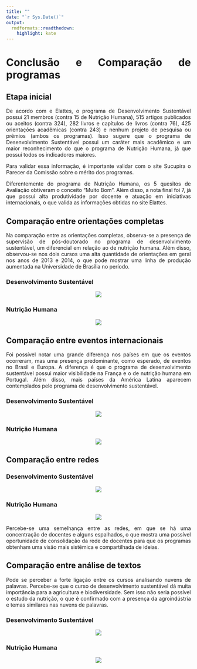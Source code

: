 ```yaml
---
title: ""
date: "`r Sys.Date()`"
output:
  rmdformats::readthedown:
    highlight: kate
---
```


<style>
body {
text-align: justify}
</style>

# Conclusão e Comparação de programas 
## **Etapa inicial**

De acordo com e Elattes, o programa de Desenvolvimento Sustentável possui 21 membros (contra 15 de Nutrição Humana), 515 artigos publicados ou aceitos (contra 324), 282 livros e capítulos de livros (contra 76), 425 orientações acadêmicas (contra 243) e nenhum projeto de pesquisa ou prêmios (ambos os programas).
Isso sugere que o programa de Desenvolvimento Sustentável possui um caráter mais acadêmico e um maior reconhecimento do que o programa de Nutrição Humana, já que possui todos os indicadores maiores.

Para validar essa informação, é importante validar com o site Sucupira o Parecer da Comissão sobre o mérito dos programas. 

Diferentemente do programa de Nutrição Humana, os 5 quesitos de Avaliação obtiveram o conceito “Muito Bom”. Além disso, a nota final foi 7, já que possui alta produtividade por docente e atuação em iniciativas internacionais, o que valida as informações obtidas no site Elattes.

## **Comparação entre orientações completas**
Na comparação entre as orientações completas, observa-se a presença de supervisão de pós-doutorado no programa de desenvolvimento sustentável, um diferencial em relação ao de nutrição humana. Além disso, observou-se nos dois cursos uma alta quantidade de orientações em geral nos anos de 2013 e 2014, o que pode mostrar uma linha de produção aumentada na Universidade de Brasília no período.


### Desenvolvimento Sustentável

<center>

![](/Users\Usuario\Documents\Documentos\UnB\Engenhariadeprodu\Data Science 4 ALL\elattes\hugo/Conc1.png)

</center>

### Nutrição Humana

<center>

![](/Users\Usuario\Documents\Documentos\UnB\Engenhariadeprodu\Data Science 4 ALL\elattes\hugo/Conc2.png)

</center>


## **Comparação entre eventos internacionais**

Foi possível notar uma grande diferença nos países em que os eventos ocorreram, mas uma presença predominante, como esperado, de eventos no Brasil e Europa. A diferença é que o programa de desenvolvimento sustentável possui maior visibilidade na França e o de nutrição humana em Portugal. Além disso, mais países da América Latina aparecem contemplados pelo programa de desenvolvimento sustentável.

### Desenvolvimento Sustentável

<center>

![](/Users\Usuario\Documents\Documentos\UnB\Engenhariadeprodu\Data Science 4 ALL\elattes\hugo/Conc3.png)

</center>

### Nutrição Humana

<center>

![](/Users\Usuario\Documents\Documentos\UnB\Engenhariadeprodu\Data Science 4 ALL\elattes\hugo/Conc4.png)

</center>

## **Comparação entre redes**

### Desenvolvimento Sustentável

<center>

![](/Users\Usuario\Documents\Documentos\UnB\Engenhariadeprodu\Data Science 4 ALL\elattes\hugo/Conc5.png)

</center>

### Nutrição Humana

<center>

![](/Users\Usuario\Documents\Documentos\UnB\Engenhariadeprodu\Data Science 4 ALL\elattes\hugo/Conc6.png)

</center>

Percebe-se uma semelhança entre as redes, em que se há uma concentração de docentes e alguns espalhados, o que mostra uma possível oportunidade de consolidação da rede de docentes para que os programas obtenham uma visão mais sistêmica e compartilhada de ideias.

## **Comparação entre análise de textos**

Pode se perceber a forte ligação entre os cursos analisando nuvens de palavras. Percebe-se que o curso de desenvolvimento sustentável dá muita importância para a agricultura e biodiversidade. Sem isso não seria possível o estudo da nutrição, o que é confirmado com a presença da agroindústria e temas similares nas nuvens de palavras.

### Desenvolvimento Sustentável

<center>

![](/Users\Usuario\Documents\Documentos\UnB\Engenhariadeprodu\Data Science 4 ALL\elattes\hugo/naolivro.png)

</center>

### Nutrição Humana

<center>

![](/Users\Usuario\Documents\Documentos\UnB\Engenhariadeprodu\Data Science 4 ALL\elattes\parte/livros.png)

</center>

